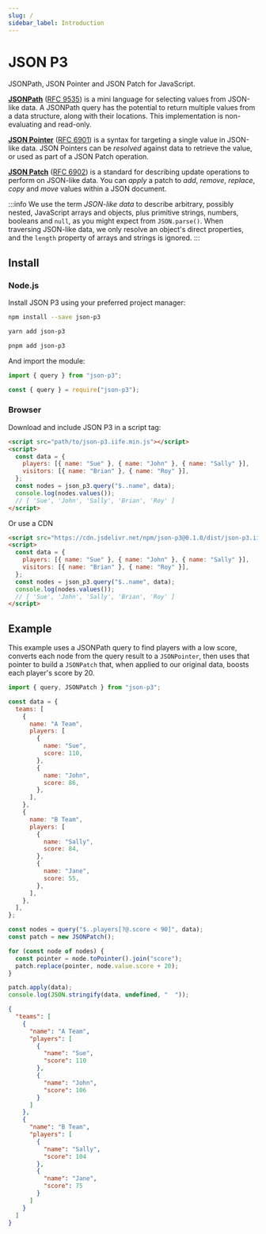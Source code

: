 ```yaml
---
slug: /
sidebar_label: Introduction
---
```



# JSON P3

JSONPath, JSON Pointer and JSON Patch for JavaScript.

**[JSONPath](./quick-start.md#jsonpath)** ([RFC 9535](https://datatracker.ietf.org/doc/html/rfc9535)) is a mini language for selecting values from JSON-like data. A JSONPath query has the potential to return multiple values from a data structure, along with their locations. This implementation is non-evaluating and read-only.

**[JSON Pointer](./quick-start.md#json-pointer)** ([RFC 6901](https://datatracker.ietf.org/doc/html/rfc6901)) is a syntax for targeting a single value in JSON-like data. JSON Pointers can be _resolved_ against data to retrieve the value, or used as part of a JSON Patch operation.

**[JSON Patch](./quick-start.md#json-patch)** ([RFC 6902](https://datatracker.ietf.org/doc/html/rfc6902)) is a standard for describing update operations to perform on JSON-like data. You can _apply_ a patch to _add_, _remove_, _replace_, _copy_ and _move_ values within a JSON document.

:::info
We use the term _JSON-like data_ to describe arbitrary, possibly nested, JavaScript arrays and objects, plus primitive strings, numbers, booleans and `null`, as you might expect from `JSON.parse()`. When traversing JSON-like data, we only resolve an object's direct properties, and the `length` property of arrays and strings is ignored.
:::

## Install

### Node.js

Install JSON P3 using your preferred project manager:

<Tabs groupId="js-package">
<TabItem value="npm" label="npm">

```bash
npm install --save json-p3
```

</TabItem>
<TabItem value="yarn" label="yarn">

```bash
yarn add json-p3
```

</TabItem>
<TabItem value="pnpm" label="pnpm">

```bash
pnpm add json-p3
```

</TabItem>
</Tabs>

And import the module:

<Tabs groupId="js-modules">
<TabItem value="esm" label="ESM">

```js
import { query } from "json-p3";
```

</TabItem>
<TabItem value="cjs" label="CJS">

```js
const { query } = require("json-p3");
```

</TabItem>
</Tabs>

### Browser

Download and include JSON P3 in a script tag:

```html
<script src="path/to/json-p3.iife.min.js"></script>
<script>
  const data = {
    players: [{ name: "Sue" }, { name: "John" }, { name: "Sally" }],
    visitors: [{ name: "Brian" }, { name: "Roy" }],
  };
  const nodes = json_p3.query("$..name", data);
  console.log(nodes.values());
  // [ 'Sue', 'John', 'Sally', 'Brian', 'Roy' ]
</script>
```

Or use a CDN

```html
<script src="https://cdn.jsdelivr.net/npm/json-p3@0.1.0/dist/json-p3.iife.min.js"></script>
<script>
  const data = {
    players: [{ name: "Sue" }, { name: "John" }, { name: "Sally" }],
    visitors: [{ name: "Brian" }, { name: "Roy" }],
  };
  const nodes = json_p3.query("$..name", data);
  console.log(nodes.values());
  // [ 'Sue', 'John', 'Sally', 'Brian', 'Roy' ]
</script>
```

## Example

This example uses a JSONPath query to find players with a low score, converts each node from the query result to a `JSONPointer`, then uses that pointer to build a `JSONPatch` that, when applied to our original data, boosts each player's score by 20.

```javascript
import { query, JSONPatch } from "json-p3";

const data = {
  teams: [
    {
      name: "A Team",
      players: [
        {
          name: "Sue",
          score: 110,
        },
        {
          name: "John",
          score: 86,
        },
      ],
    },
    {
      name: "B Team",
      players: [
        {
          name: "Sally",
          score: 84,
        },
        {
          name: "Jane",
          score: 55,
        },
      ],
    },
  ],
};

const nodes = query("$..players[?@.score < 90]", data);
const patch = new JSONPatch();

for (const node of nodes) {
  const pointer = node.toPointer().join("score");
  patch.replace(pointer, node.value.score + 20);
}

patch.apply(data);
console.log(JSON.stringify(data, undefined, "  "));
```

```json title="output"
{
  "teams": [
    {
      "name": "A Team",
      "players": [
        {
          "name": "Sue",
          "score": 110
        },
        {
          "name": "John",
          "score": 106
        }
      ]
    },
    {
      "name": "B Team",
      "players": [
        {
          "name": "Sally",
          "score": 104
        },
        {
          "name": "Jane",
          "score": 75
        }
      ]
    }
  ]
}
```
